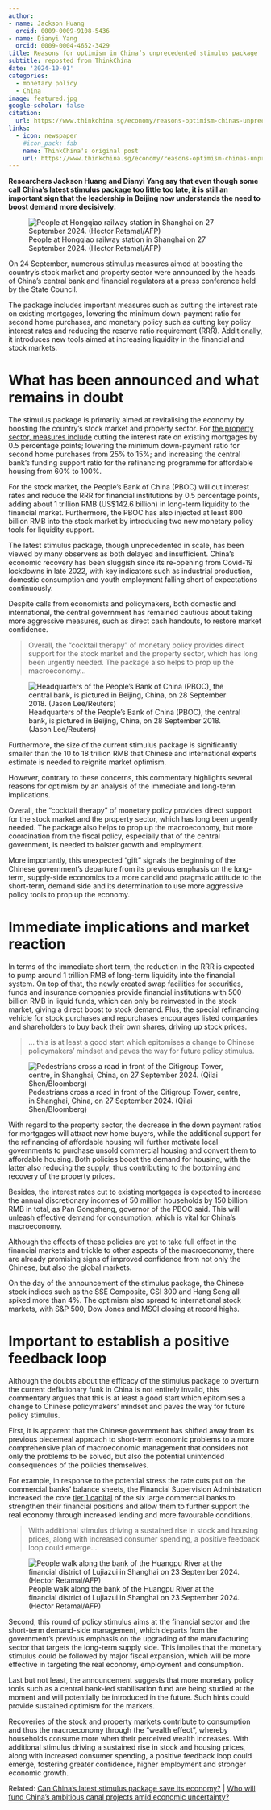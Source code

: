 ```yaml
---
author:
- name: Jackson Huang
  orcid: 0009-0009-9108-5436
- name: Dianyi Yang
  orcid: 0009-0004-4652-3429
title: Reasons for optimism in China’s unprecedented stimulus package
subtitle: reposted from ThinkChina
date: '2024-10-01'
categories:
  - monetary policy
  - China
image: featured.jpg
google-scholar: false
citation:
  url: https://www.thinkchina.sg/economy/reasons-optimism-chinas-unprecedented-stimulus-package
links:
  - icon: newspaper
    #icon_pack: fab
    name: ThinkChina's original post
    url: https://www.thinkchina.sg/economy/reasons-optimism-chinas-unprecedented-stimulus-package
---
```

**Researchers Jackson Huang and Dianyi Yang say that even though some call China’s latest stimulus package too little too late, it is still an important sign that the leadership in Beijing now understands the need to boost demand more decisively. **

![People at Hongqiao railway station in Shanghai on 27 September 2024. (Hector Retamal/AFP)](hongqiao.jpg)

On 24 September, numerous stimulus measures aimed at boosting the country’s stock market and property sector were announced by the heads of China’s central bank and financial regulators at a press conference held by the State Council.

The package includes important measures such as cutting the interest rate on existing mortgages, lowering the minimum down-payment ratio for second home purchases, and monetary policy such as cutting key policy interest rates and reducing the reserve ratio requirement (RRR). Additionally, it introduces new tools aimed at increasing liquidity in the financial and stock markets.

# What has been announced and what remains in doubt

The stimulus package is primarily aimed at revitalising the economy by boosting the country’s stock market and property sector. For [the property sector, measures include](https://www.thinkchina.sg/economy/can-chinas-latest-stimulus-package-save-its-economy) cutting the interest rate on existing mortgages by 0.5 percentage points; lowering the minimum down-payment ratio for second home purchases from 25% to 15%; and increasing the central bank’s funding support ratio for the refinancing programme for affordable housing from 60% to 100%. 

For the stock market, the People’s Bank of China (PBOC) will cut interest rates and reduce the RRR for financial institutions by 0.5 percentage points, adding about 1 trillion RMB (US$142.6 billion) in long-term liquidity to the financial market. Furthermore, the PBOC has also injected at least 800 billion RMB into the stock market by introducing two new monetary policy tools for liquidity support. 

The latest stimulus package, though unprecedented in scale, has been viewed by many observers as both delayed and insufficient. China’s economic recovery has been sluggish since its re-opening from Covid-19 lockdowns in late 2022, with key indicators such as industrial production, domestic consumption and youth employment falling short of expectations continuously. 

Despite calls from economists and policymakers, both domestic and international, the central government has remained cautious about taking more aggressive measures, such as direct cash handouts, to restore market confidence.

> Overall, the “cocktail therapy” of monetary policy provides direct support for the stock market and the property sector, which has long been urgently needed. The package also helps to prop up the macroeconomy...

![Headquarters of the People’s Bank of China (PBOC), the central bank, is pictured in Beijing, China, on 28 September 2018. (Jason Lee/Reuters)](featured.jpg)

Furthermore, the size of the current stimulus package is significantly smaller than the 10 to 18 trillion RMB that Chinese and international experts estimate is needed to reignite market optimism.

However, contrary to these concerns, this commentary highlights several reasons for optimism by an analysis of the immediate and long-term implications.

Overall, the “cocktail therapy” of monetary policy provides direct support for the stock market and the property sector, which has long been urgently needed. The package also helps to prop up the macroeconomy, but more coordination from the fiscal policy, especially that of the central government, is needed to bolster growth and employment. 

More importantly, this unexpected “gift” signals the beginning of the Chinese government’s departure from its previous emphasis on the long-term, supply-side economics to a more candid and pragmatic attitude to the short-term, demand side and its determination to use more aggressive policy tools to prop up the economy.

# Immediate implications and market reaction

In terms of the immediate short term, the reduction in the RRR is expected to pump around 1 trillion RMB of long-term liquidity into the financial system. On top of that, the newly created swap facilities for securities, funds and insurance companies provide financial institutions with 500 billion RMB in liquid funds, which can only be reinvested in the stock market, giving a direct boost to stock demand. Plus, the special refinancing vehicle for stock purchases and repurchases encourages listed companies and shareholders to buy back their own shares, driving up stock prices. 

> ... this is at least a good start which epitomises a change to Chinese policymakers’ mindset and paves the way for future policy stimulus.

![Pedestrians cross a road in front of the Citigroup Tower, centre, in Shanghai, China, on 27 September 2024. (Qilai Shen/Bloomberg)](pedestrians.jpg)

With regard to the property sector, the decrease in the down payment ratios for mortgages will attract new home buyers, while the additional support for the refinancing of affordable housing will further motivate local governments to purchase unsold commercial housing and convert them to affordable housing. Both policies boost the demand for housing, with the latter also reducing the supply, thus contributing to the bottoming and recovery of the property prices. 

Besides, the interest rates cut to existing mortgages is expected to increase the annual discretionary incomes of 50 million households by 150 billion RMB in total, as Pan Gongsheng, governor of the PBOC said. This will unleash effective demand for consumption, which is vital for China’s macroeconomy.

Although the effects of these policies are yet to take full effect in the financial markets and trickle to other aspects of the macroeconomy, there are already promising signs of improved confidence from not only the Chinese, but also the global markets.

On the day of the announcement of the stimulus package, the Chinese stock indices such as the SSE Composite, CSI 300 and Hang Seng all spiked more than 4%. The optimism also spread to international stock markets, with S&P 500, Dow Jones and MSCI closing at record highs. 

# Important to establish a positive feedback loop

Although the doubts about the efficacy of the stimulus package to overturn the current deflationary funk in China is not entirely invalid, this commentary argues that this is at least a good start which epitomises a change to Chinese policymakers’ mindset and paves the way for future policy stimulus. 

First, it is apparent that the Chinese government has shifted away from its previous piecemeal approach to short-term economic problems to a more comprehensive plan of macroeconomic management that considers not only the problems to be solved, but also the potential unintended consequences of the policies themselves. 

For example, in response to the potential stress the rate cuts put on the commercial banks’ balance sheets, the Financial Supervision Administration increased the core [tier 1 capital](https://www.investopedia.com/terms/t/tier1capital.asp) of the six large commercial banks to strengthen their financial positions and allow them to further support the real economy through increased lending and more favourable conditions. 

> With additional stimulus driving a sustained rise in stock and housing prices, along with increased consumer spending, a positive feedback loop could emerge...

![People walk along the bank of the Huangpu River at the financial district of Lujiazui in Shanghai on 23 September 2024. (Hector Retamal/AFP)](HuangpuRiver.jpg)

Second, this round of policy stimulus aims at the financial sector and the short-term demand-side management, which departs from the government’s previous emphasis on the upgrading of the manufacturing sector that targets the long-term supply side. This implies that the monetary stimulus could be followed by major fiscal expansion, which will be more effective in targeting the real economy, employment and consumption. 

Last but not least, the announcement suggests that more monetary policy tools such as a central bank-led stabilisation fund are being studied at the moment and will potentially be introduced in the future. Such hints could provide sustained optimism for the markets. 

Recoveries of the stock and property markets contribute to consumption and thus the macroeconomy through the “wealth effect”, whereby households consume more when their perceived wealth increases. With additional stimulus driving a sustained rise in stock and housing prices, along with increased consumer spending, a positive feedback loop could emerge, fostering greater confidence, higher employment and stronger economic growth.

Related: [Can China’s latest stimulus package save its economy?](https://www.thinkchina.sg/economy/can-chinas-latest-stimulus-package-save-its-economy) | [Who will fund China’s ambitious canal projects amid economic uncertainty?](https://www.thinkchina.sg/economy/who-will-fund-chinas-ambitious-canal-projects-amid-economic-uncertainty)


